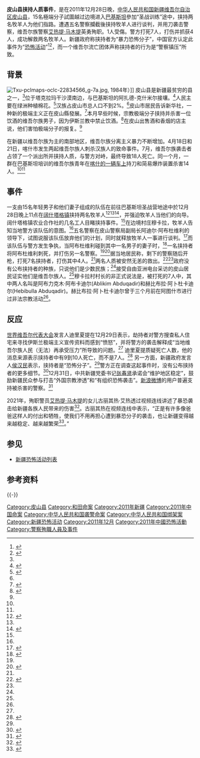 {{UTC+8}}
{{Infobox civilian attack
| title       = 皮山县挟持人质事件
| image       = China Xinjiang Hotan.svg
| caption     = 和田地區
| location    = [[中华人民共和国|中华人民共和国]][[新疆维吾尔自治区|新疆维吾尔自治区]][[和田地區|和田地區]][[皮山县|皮山县]]闊什塔格鄉（今[[阔什塔格镇|阔什塔格镇]]）
| target      = 牧羊人，警察
| date        = 2011年12月28日
| type        = [[人质|人质挟持]]
| fatalities  = 7名挟持者, 1名警察<ref name="SCMP"/>
| injuries    = 4名挟持者, 1名警察<ref name="SCMP"/>
| perps       =
| weapons     = 刀、枪
}}
'''皮山县挟持人质事件'''，是在2011年12月28日晚，[[中华人民共和国|中华人民共和国]][[新疆维吾尔自治区|新疆维吾尔自治区]][[皮山县|皮山县]]，15名極端分子試圖越过边境进入[[巴基斯坦|巴基斯坦]]參加“圣战训练”途中，挟持两名牧羊人为他们指路。遭遇五名警察攔截後挟持牧羊人进行谈判，并用刀袭击警察，维吾尔族警察[[艾热提·马木提|艾热提·马木提]]英勇殉职。1人受傷。警方打死7人，打伤并抓获4人，成功解救两名牧羊人。新疆政府称挟持者为“暴力恐怖分子”，中国官方认定此事件为“[[恐怖活动|恐怖活动]]”<ref>{{Cite web|title=皮山暴恐2.14最新调查结果 新疆和田暴力恐怖事件盘点|url=http://m.haiwainet.cn/middle/3542210/2017/0215/content_30733969_1.html|accessdate=2020-12-12|author=|date=|last=|format=|work=|publisher=[[海外网|海外网]]|language=}}</ref><ref>{{Cite web|title=近年暴恐案盘点 新疆每年发生上百起|url=https://news.qq.com/a/20140729/081775.htm|accessdate=2020-12-12|author=|date=|format=|work=|publisher=[[腾讯网|腾讯网]]|language=|archive-date=2021-02-06|archive-url=https://web.archive.org/web/20210206064725/https://news.qq.com/a/20140729/081775.htm|dead-url=no}}</ref>，而一个维吾尔流亡团体声称挟持者的行为是“警察镇压”所致。

==背景==
[[File:Txu-pclmaps-oclc-22834566_g-7a.jpg|left]], 1984年）]]
皮山县是新疆最贫穷的县之一，<ref name="SCMP"/>位于塔克拉玛干沙漠南边，与巴基斯坦的阿扎德-克什米尔接壤。<ref name="ER">{{Cite news|url=http://www.eurasiareview.com/30122011-uighurs-strike-again-in-xinjiang-analysis/|title=Uighurs Strike Again In Xinjiang – Analysis|first=Bahukutumbi|last=Raman|authorlink=B. Raman|date=2011-12-30|accessdate=2011-12-30|publisher=Eurasia Review|archive-date=2016-03-04|archive-url=https://web.archive.org/web/20160304123816/http://www.eurasiareview.com/30122011-uighurs-strike-again-in-xinjiang-analysis/|dead-url=no}}</ref>人民主要在绿洲种植棉花。<ref name="LAT">{{Cite news|url=http://latimesblogs.latimes.com/world_now/2011/12/at-least-eight-dead-in-ethnic-fighting-in-western-china.html|title=At least 8 dead in ethnic fighting in western China|date=2011-12-29|accessdate=2011-12-29|publisher=[[Los_Angeles_Times|Los Angeles Times]]|location=Beijing|archive-date=2012-01-10|archive-url=https://web.archive.org/web/20120110180136/http://latimesblogs.latimes.com/world_now/2011/12/at-least-eight-dead-in-ethnic-fighting-in-western-china.html|dead-url=no}}</ref>汉族占皮山市总人口不到2%。<ref name="NYT"/>皮山市居民告诉新华社，一种新的极端主义正在皮山縣發展。<ref name="Reuters">{{Cite news|url=https://www.reuters.com/article/2011/12/29/us-china-xinjiang-hostage-idUSTRE7BS03P20111229|title=Suspected kidnappers killed in China's restive west|date=2011-12-29|accessdate=2011-12-29|location=Beijing|publisher=[[Reuters|Reuters]]|archive-date=2011-12-30|archive-url=https://web.archive.org/web/20111230002302/http://www.reuters.com/article/2011/12/29/us-china-xinjiang-hostage-idUSTRE7BS03P20111229|dead-url=no}}</ref>本月早些时候，宗教极端分子挟持并杀害一位饮酒的维吾尔族男子，因为伊斯兰教中禁止饮酒。<ref>{{Cite news|url=http://www.upi.com/Top_News/World-News/2011/12/29/Police-kill-seven-in-kidnap-incident/UPI-95161325166035/?spt=hs&or=tn|title=Police kill seven in kidnap incident|date=2011-12-29|accessdate=2011-12-29|publisher=[[United_Press_International|United Press International]]|archive-date=2016-03-04|archive-url=https://web.archive.org/web/20160304062732/http://www.upi.com/Top_News/World-News/2011/12/29/Police-kill-seven-in-kidnap-incident/UPI-95161325166035/?spt=hs&or=tn|dead-url=no}}</ref>在皮山出售酒和香烟的店主说，他们害怕极端分子的报复。<ref name="Reuters"/>

在新疆以维吾尔族为主的南部地区，维吾尔族分离主义暴力不断增加。4月18日和21日，喀什市发生两起维吾尔族人刺杀汉族人的致命事件。7月，维吾尔族袭击者占领了一个派出所并挟持人质，与警方对峙，最终导致18人死亡。同一个月，一群在巴基斯坦培训的维吾尔族青年在[[2011年喀什暴力恐怖袭击事件|喀什的一辆车上]]持刀和简易爆炸装置杀害14人。<ref name="SCMP"/><ref name="ER"/>
==事件==
一支由15名年轻男子和他们妻子组成的队伍在前往巴基斯坦圣战营地途中於12月28日晚上11点在[[阔什塔格镇|阔什塔格镇]]挟持两名牧羊人<ref name="NYT">{{Cite news|url=https://www.nytimes.com/2011/12/31/world/asia/reports-describe-deadly-shootout-in-restive-region-of-china.html|title=Reports Describe Deadly Shootout in Restive Region of China|first=Edward|last=Wong|publisher=[[The_New_York_Times|The New York Times]]|authorlink=Edward Wong|date=2011-12-30|accessdate=2011-12-30|archive-date=2011-12-31|archive-url=https://web.archive.org/web/20111231012504/http://www.nytimes.com/2011/12/31/world/asia/reports-describe-deadly-shootout-in-restive-region-of-china.html|dead-url=no}}</ref><ref name="CD"/><ref name="BBC">{{Cite news|url=https://www.bbc.co.uk/news/world-asia-china-16351368|title=Seven 'kidnappers' killed in China's Xinjiang|date=2011-12-29|accessdate=2011-12-29|publisher=[[BBC_News|BBC News]]|archive-date=2017-12-03|archive-url=https://web.archive.org/web/20171203054348/http://www.bbc.co.uk/news/world-asia-china-16351368|dead-url=no}}</ref>，并强迫牧羊人当他们的向导。阔什塔格镇农业合作社的几名工人目睹挟持事件。<ref name="SCMP"/>在边境村庄穆卡拉，牧羊人告知当地警方该队伍的意图。<ref name="NYT"/>五名警察在皮山警察局副局长阿迪尔·阿布杜维利的领导下，试图说服该队伍放弃他们的计划，同时就释放牧羊人一事进行谈判。<ref name="RFA">{{Cite news|url=http://www.eurasiareview.com/30122011-china-armed-clashes-in-xinjiang/|title=China: Armed Clashes In Xinjiang|agency=[[Radio_Free_Asia|Radio Free Asia]]|date=2011-12-30|accessdate=2011-12-30|archive-date=2016-03-04|archive-url=https://web.archive.org/web/20160304210510/http://www.eurasiareview.com/30122011-china-armed-clashes-in-xinjiang/|dead-url=no}}</ref>而该队伍与警方发生争执，当阿布杜维利碰到其中一名男子的妻子时，<ref name="RFA2">{{Cite news|url=http://www.rfa.org/english/news/uyghur/standoff-12302011172046.html|title=Women Killed, Children Captured In Standoff|date=2011-12-30|accessdate=2012-01-01|publisher=[[Radio_Free_Asia|Radio Free Asia]]|archive-date=2012-01-08|archive-url=https://web.archive.org/web/20120108021350/http://www.rfa.org/english/news/uyghur/standoff-12302011172046.html|dead-url=no}}</ref>一名挟持者将阿布杜维利刺死，并打伤另一名警察。<ref name="ER"/><ref name="Ru">{{Cite news|url=http://www.chicagotribune.com/sns-rt-china-xinjianghostage-update-2l3e7nt25r-20111228,0,4671379,full.story|title=UPDATE 2-Suspected kidnappers killed in China's restive west|agency=[[Reuters|Reuters]]|date=2011-12-29|accessdate=2011-12-30|first=Chris|last=Buckley|first2=Ben|last2=Blanchard}}</ref>据当地居民称，剩下的警察随后开枪，打死7名挟持者，打伤其中4人。<ref name="Ru"/>两名人质被安然无恙的救出。<ref name="DPA">{{Cite news|url=http://www.monstersandcritics.com/news/asiapacific/news/article_1683132.php/LEAD-Chinese-police-kill-seven-kidnappers-in-rescue-raid|title=Chinese police kill seven kidnappers in rescue raid|date=2011-12-29|accessdate=2011-12-30|agency=[[Deutsche_Presse-Agentur|Deutsche Presse-Agentur]]|location=Beijing}}</ref><ref name="SCMP"/>政府没有公布挟持者的种族，只说他们是少数民族；<ref name="NYT"/>接受自由亚洲电台采访的皮山居民证实他们是维吾尔族人。<ref name="RFA"/>穆卡拉村村长的非正式说法是，被打死的7人中，其中两人名叫是阿布力克木·阿布卡迪尔(Ablikim Abduqadir)和赫比布拉·阿卜杜卡迪尔(Hebibulla Abduqadir)。赫比布拉·阿卜杜卡迪尔曾于三个月前在阿图什市进行过非法宗教活动<ref name="RFA2"/>。

==反应==
[[世界维吾尔代表大会|世界维吾尔代表大会]]发言人迪里夏提在12月29日表示，劫持者对警方搜查私人住宅来寻找伊斯兰极端主义宣传资料而感到“愤怒”，并将警方的袭击解释成“当地维吾尔族人民（无法）再承受压力”所导致的问题。<ref name="NYT"/> 迪里夏提质疑死亡人数，他的消息来源表示挟持者中有9到10人死亡，而不是7人。<ref>{{Cite news|url=http://www.philstar.com/Article.aspx?articleId=763117&publicationSubCategoryId=200|title=China police kill 7 kidnappers in hostage rescue|date=2011-12-29|accessdate=2011-12-30|publisher=[[The_Philippine_Star|The Philippine Star]]}}{{Dead link|date=2019年12月 |bot=InternetArchiveBot |fix-attempted=yes }}</ref> 另一方面，新疆政府发言人[[侯汉民|侯汉民]]表示，挟持者是“恐怖分子”。<ref name="ER"/>警方正在调查这起事件时，没有公布挟持者的更多细节。<ref name="SCMP">{{Cite news|url=http://topics.scmp.com/news/china-news-watch/article/One-officer-seven--Uygurs-killed-in--Xinjiang-violence|title=One officer, seven Uygurs killed in Xinjiang violence|first=Chi-yuk|last=Choi|work=China News Watch|publisher=[[South_China_Morning_Post|South China Morning Post]]|date=2011-12-30|accessdate=2011-12-30|archive-url=https://web.archive.org/web/20120426005801/http://topics.scmp.com/news/china-news-watch/article/One-officer-seven--Uygurs-killed-in--Xinjiang-violence|archive-date=2012-04-26|dead-url=yes}}</ref>12月31日，中共新疆党委书记[[张春贤|张春贤]]承诺会“维护地区稳定”，鼓励新疆民众参与打击“外国宗教渗透”和“有组织恐怖袭击”。[[新浪微博|新浪微博]]的用户普遍支持被杀害的警察。<ref name="CD">{{Cite news|url=http://www.chinadaily.com.cn/usa/china/2011-12/30/content_14357021.htm|title=7 kidnappers killed, police officer dies|date=2011-12-30|accessdate=2011-12-30|publisher=[[China_Daily|China Daily]]|location=Ürümqi}}</ref>

2021年，殉职警员[[艾热提·马木提|艾热提·马木提]]的女儿古丽其热·艾热透过视频连线讲述了暴恐袭击给新疆各族人民带来的伤害<ref>{{cite news |author1=胡永秋 |author2=杨光宇 |title=新疆反恐与去极端化成效显著 |url=http://politics.people.com.cn/n1/2021/1118/c1001-32285265.html |accessdate=2021-11-21 |work=人民日报 |publisher=人民网(海外版) |date=2021-11-18 |archive-date=2021-11-18 |archive-url=https://web.archive.org/web/20211118023616/http://politics.people.com.cn/n1/2021/1118/c1001-32285265.html |dead-url=no }}</ref>。古丽其热在视频连线中表示，“正是有许多像爸爸这样人的付出和牺牲，使我们不用再担心遭到暴恐分子的袭击，也让新疆变得越来越稳定、越来越繁荣<ref>{{cite news |author1=崔佳 |title=新疆反恐烈士女儿：爸爸不仅是我一个人的英雄，更是全国人民的英雄 |url=https://cn.chinadaily.com.cn/a/202111/17/WS6194ed2ca3107be4979f8b49.html |accessdate=2021-11-21 |work=中国日报(中文版) |date=2021-11-18 |archive-date=2021-11-18 |archive-url=https://web.archive.org/web/20211118034421/http://cn.chinadaily.com.cn/a/202111/17/WS6194ed2ca3107be4979f8b49.html |dead-url=no }}</ref>。” 
== 参见 ==

* [[新疆恐怖活動列表|新疆恐怖活动列表]]

== 参考资料 ==
{{Reflist|30em}}

{{-}}
{{新疆维吾尔自治区暴力恐怖活动和反恐行动|胡}}

{{DEFAULTSORT:K库}}
[[Category:皮山县|Category:皮山县]]
[[Category:和田命案|Category:和田命案]]
[[Category:2011年新疆|Category:2011年新疆]]
[[Category:2011年中国命案|Category:2011年中国命案]]
[[Category:中华人民共和国袭警命案|Category:中华人民共和国袭警命案]]
[[Category:中华人民共和国绑架案|Category:中华人民共和国绑架案]]
[[Category:新疆恐怖活动|Category:新疆恐怖活动]]
[[Category:2011年12月|Category:2011年12月]]
[[Category:2011年中國恐怖活動|Category:2011年中國恐怖活動]]
[[Category:警察殉職人員及事件|Category:警察殉職人員及事件]]